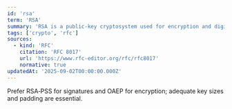```yaml
---
id: 'rsa'
term: 'RSA'
summary: 'RSA is a public‑key cryptosystem used for encryption and digital signatures, based on the difficulty of integer factorization.'
tags: ['crypto', 'rfc']
sources:
  - kind: 'RFC'
    citation: 'RFC 8017'
    url: 'https://www.rfc-editor.org/rfc/rfc8017'
    normative: true
updatedAt: '2025-09-02T00:00:00.000Z'
---
```

Prefer RSA‑PSS for signatures and OAEP for encryption; adequate key sizes and padding are essential.
